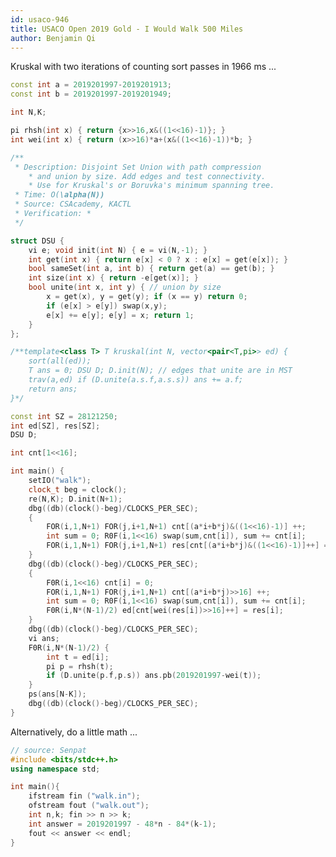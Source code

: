 ```yaml
---
id: usaco-946
title: USACO Open 2019 Gold - I Would Walk 500 Miles
author: Benjamin Qi
---
```


Kruskal with two iterations of counting sort passes in 1966 ms ...

```cpp
const int a = 2019201997-2019201913;
const int b = 2019201997-2019201949;

int N,K;

pi rhsh(int x) { return {x>>16,x&((1<<16)-1)}; }
int wei(int x) { return (x>>16)*a+(x&((1<<16)-1))*b; }

/**
 * Description: Disjoint Set Union with path compression
 	* and union by size. Add edges and test connectivity. 
 	* Use for Kruskal's or Boruvka's minimum spanning tree.
 * Time: O(\alpha(N))
 * Source: CSAcademy, KACTL
 * Verification: *
 */

struct DSU {
	vi e; void init(int N) { e = vi(N,-1); }
	int get(int x) { return e[x] < 0 ? x : e[x] = get(e[x]); } 
	bool sameSet(int a, int b) { return get(a) == get(b); }
	int size(int x) { return -e[get(x)]; }
	bool unite(int x, int y) { // union by size
		x = get(x), y = get(y); if (x == y) return 0;
		if (e[x] > e[y]) swap(x,y);
		e[x] += e[y]; e[y] = x; return 1;
	}
};

/**template<class T> T kruskal(int N, vector<pair<T,pi>> ed) {
	sort(all(ed));
	T ans = 0; DSU D; D.init(N); // edges that unite are in MST
	trav(a,ed) if (D.unite(a.s.f,a.s.s)) ans += a.f; 
	return ans;
}*/

const int SZ = 28121250;
int ed[SZ], res[SZ];
DSU D;

int cnt[1<<16];

int main() {
	setIO("walk"); 
	clock_t beg = clock();
	re(N,K); D.init(N+1);
	dbg((db)(clock()-beg)/CLOCKS_PER_SEC);
	{
		FOR(i,1,N+1) FOR(j,i+1,N+1) cnt[(a*i+b*j)&((1<<16)-1)] ++;
		int sum = 0; R0F(i,1<<16) swap(sum,cnt[i]), sum += cnt[i];
		FOR(i,1,N+1) FOR(j,i+1,N+1) res[cnt[(a*i+b*j)&((1<<16)-1)]++] = (i<<16)+j;
	}
	dbg((db)(clock()-beg)/CLOCKS_PER_SEC);
	{
		F0R(i,1<<16) cnt[i] = 0;
		FOR(i,1,N+1) FOR(j,i+1,N+1) cnt[(a*i+b*j)>>16] ++;
		int sum = 0; R0F(i,1<<16) swap(sum,cnt[i]), sum += cnt[i];
		F0R(i,N*(N-1)/2) ed[cnt[wei(res[i])>>16]++] = res[i];
	}
	dbg((db)(clock()-beg)/CLOCKS_PER_SEC);
	vi ans;
	F0R(i,N*(N-1)/2) {
		int t = ed[i];
		pi p = rhsh(t);
		if (D.unite(p.f,p.s)) ans.pb(2019201997-wei(t));
	}
	ps(ans[N-K]);
	dbg((db)(clock()-beg)/CLOCKS_PER_SEC);
}
```

Alternatively, do a little math ...

<Spoiler title="Solution">

```cpp
// source: Senpat
#include <bits/stdc++.h>
using namespace std;

int main(){
	ifstream fin ("walk.in");
	ofstream fout ("walk.out");
	int n,k; fin >> n >> k;
	int answer = 2019201997 - 48*n - 84*(k-1);
	fout << answer << endl; 
}
```

</Spoiler>